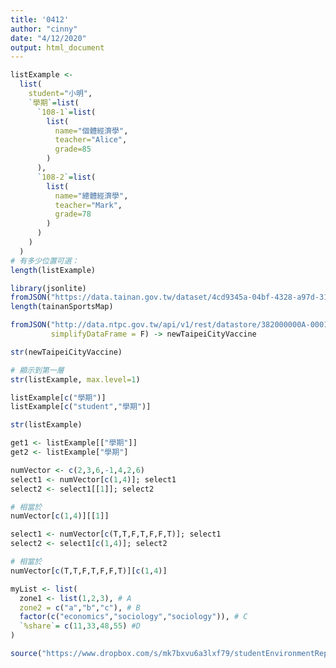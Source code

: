 ```yaml
---
title: '0412'
author: "cinny"
date: "4/12/2020"
output: html_document
---
```


```r
listExample <- 
  list(
    student="小明",
    `學期`=list(
      `108-1`=list(
        list(
          name="個體經濟學",
          teacher="Alice",
          grade=85
        )
      ),
      `108-2`=list(
        list(
          name="總體經濟學",
          teacher="Mark",
          grade=78
        )
      )
    )
  )
# 有多少位置可選：
length(listExample)
```



```r
library(jsonlite)
fromJSON("https://data.tainan.gov.tw/dataset/4cd9345a-04bf-4328-a97d-314ff78b4763/resource/afc025fc-1ef4-447c-b785-a680391d0ca1/download/tnsport2.json", simplifyDataFrame = F) -> tainanSportsMap
length(tainanSportsMap)
```


```r
fromJSON("http://data.ntpc.gov.tw/api/v1/rest/datastore/382000000A-000157-002",
         simplifyDataFrame = F) -> newTaipeiCityVaccine
```


```r
str(newTaipeiCityVaccine)
```


```r
# 顯示到第一層
str(listExample, max.level=1)

listExample[c("學期")]
listExample[c("student","學期")]
```



```r
str(listExample)
```


```r
get1 <- listExample[["學期"]]
get2 <- listExample["學期"]
```


```r
numVector <- c(2,3,6,-1,4,2,6)
select1 <- numVector[c(1,4)]; select1
select2 <- select1[[1]]; select2

# 相當於
numVector[c(1,4)][[1]]
```



```r
select1 <- numVector[c(T,T,F,T,F,F,T)]; select1
select2 <- select1[c(1,4)]; select2

# 相當於
numVector[c(T,T,F,T,F,F,T)][c(1,4)]
```


```r
myList <- list(
  zone1 <- list(1,2,3), # A
  zone2 = c("a","b","c"), # B
  factor(c("economics","sociology","sociology")), # C
  `%share`= c(11,33,48,55) #D
)

```


```r
source("https://www.dropbox.com/s/mk7bxvu6a3lxf79/studentEnvironmentReport.R?dl=1",print.eval = T)
```

